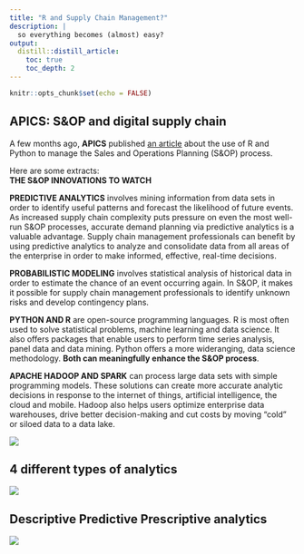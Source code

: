 ---
title: "R and Supply Chain Management?"
description: |
  so everything becomes (almost) easy?
output:
  distill::distill_article:
    toc: true
    toc_depth: 2  
---

```{r setup, include=FALSE}
knitr::opts_chunk$set(echo = FALSE)
```


## APICS: S&OP and digital supply chain

A few months ago, **APICS** published [an article](https://https://www.ascm.org/ascm-blog/sop-and-the-digital-supply-chain/?utm_source=LinkedIn&utm_medium=social&utm_campaign=ASCMblog2019&utm_content=03292019) about the use of R and Python to manage the Sales and Operations Planning (S&OP) process.  

Here are some extracts:  
**THE S&OP INNOVATIONS TO WATCH**  

**PREDICTIVE ANALYTICS** involves mining information from data sets in order to identify useful patterns and forecast the likelihood of future events. As increased supply chain complexity puts pressure on even the most well-run S&OP processes, accurate demand planning via predictive analytics is a valuable advantage. Supply chain management professionals can benefit by using predictive analytics to analyze and consolidate data from all areas of the enterprise in order to make informed, effective, real-time decisions.  

**PROBABILISTIC MODELING** involves statistical analysis of historical data in order to estimate the chance of an event occurring again. In S&OP, it makes it possible for supply chain management professionals to identify unknown risks and develop contingency plans.  

**PYTHON AND R** are open-source programming languages. R is most often used to solve statistical problems, machine learning and data science. It also offers packages that enable users to perform time series analysis, panel data and data mining. Python offers a more wideranging, data science methodology. **Both can meaningfully enhance the S&OP process**.  

**APACHE HADOOP AND SPARK** can process large data sets with simple programming models. These solutions can create more accurate analytic decisions in response to the internet of things, artificial intelligence, the cloud and mobile. Hadoop also helps users optimize enterprise data warehouses, drive better decision-making and cut costs by moving “cold” or siloed data to a data lake.  


![](images/apics_snop.JPG)



## 4 different types of analytics

![](images/4stages_sc_analytics.jpg)


## Descriptive Predictive Prescriptive analytics  


![](images/descriptive_predictive_prescriptive_analytics.jpg)




